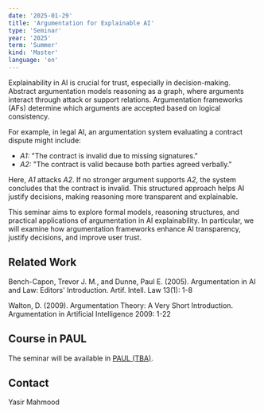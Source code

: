 ```yaml
---
date: '2025-01-29'
title: 'Argumentation for Explainable AI'
type: 'Seminar'
year: '2025'
term: 'Summer'
kind: 'Master'
language: 'en'
---
```


Explainability in AI is crucial for trust, especially in decision-making. Abstract argumentation models reasoning as a graph, where arguments interact through attack or support relations. Argumentation frameworks (AFs) determine which arguments are accepted based on logical consistency.  

For example, in legal AI, an argumentation system evaluating a contract dispute might include:  
- *A1:* "The contract is invalid due to missing signatures."  
- *A2:* "The contract is valid because both parties agreed verbally."  

Here, *A1* attacks *A2*. If no stronger argument supports *A2*, the system concludes that the contract is invalid. This structured approach helps AI justify decisions, making reasoning more transparent and explainable.

This seminar aims to explore formal models, reasoning structures, and practical applications of argumentation in AI explainability. In particular, we will examine how argumentation frameworks enhance AI transparency, justify decisions, and improve user trust.

## Related Work

Bench-Capon, Trevor J. M., and Dunne, Paul E. (2005). Argumentation in AI and Law: Editors' Introduction. Artif. Intell. Law 13(1): 1-8

Walton, D. (2009). Argumentation Theory: A Very Short Introduction. Argumentation in Artificial Intelligence 2009: 1-22



## Course in PAUL

The seminar will be available in
[PAUL (TBA)](https://paul.uni-paderborn.de/).

## Contact

<Link to="/YasirMahmood">Yasir Mahmood</Link>
